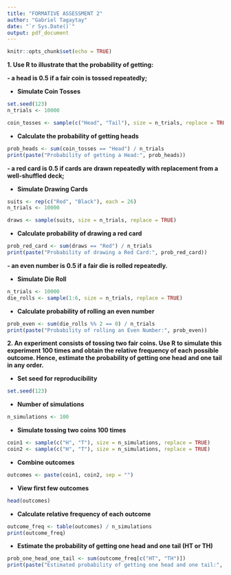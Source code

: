 ---
title: "FORMATIVE ASSESSMENT 2"
author: "Gabriel Tagaytay"
date: "`r Sys.Date()`"
output: pdf_document
---

```{r setup, include=FALSE}
knitr::opts_chunk$set(echo = TRUE)
```

**1. Use R to illustrate that the probability of getting:**  

**- a head is 0.5 if a fair coin is tossed repeatedly;**  

* **Simulate Coin Tosses**
```{r}
set.seed(123)
n_trials <- 10000

coin_tosses <- sample(c("Head", "Tail"), size = n_trials, replace = TRUE)
```

* **Calculate the probability of getting heads**  
```{r}
prob_heads <- sum(coin_tosses == "Head") / n_trials
print(paste("Probability of getting a Head:", prob_heads))
```  

**- a red card is 0.5 if cards are drawn repeatedly with replacement from a well-shuffled deck;**  

* **Simulate Drawing Cards**
```{r}
suits <- rep(c("Red", "Black"), each = 26)
n_trials <- 10000

draws <- sample(suits, size = n_trials, replace = TRUE)
``` 

* **Calculate probability of drawing a red card**  
```{r}
prob_red_card <- sum(draws == "Red") / n_trials
print(paste("Probability of drawing a Red Card:", prob_red_card))
```  

**- an even number is 0.5 if a fair die is rolled repeatedly.**  

* **Simulate Die Roll**  
```{r}
n_trials <- 10000
die_rolls <- sample(1:6, size = n_trials, replace = TRUE)
```

* **Calculate probability of rolling an even number**  
```{r}
prob_even <- sum(die_rolls %% 2 == 0) / n_trials
print(paste("Probability of rolling an Even Number:", prob_even))
```  



**2. An experiment consists of tossing two fair coins. Use R to simulate this experiment 100 times and obtain the relative frequency of each possible outcome. Hence, estimate the probability of getting one head and one tail in any order.**  

* **Set seed for reproducibility**  
```{r}
set.seed(123)
```

* **Number of simulations**
```{r}
n_simulations <- 100
```

* **Simulate tossing two coins 100 times**
```{r}
coin1 <- sample(c("H", "T"), size = n_simulations, replace = TRUE)
coin2 <- sample(c("H", "T"), size = n_simulations, replace = TRUE)
```

* **Combine outcomes**
```{r}
outcomes <- paste(coin1, coin2, sep = "")
```

* **View first few outcomes**  
```{r}
head(outcomes)
```
* **Calculate relative frequency of each outcome**  
```{r}
outcome_freq <- table(outcomes) / n_simulations
print(outcome_freq)
```
* **Estimate the probability of getting one head and one tail (HT or TH)**  
```{r}
prob_one_head_one_tail <- sum(outcome_freq[c("HT", "TH")])
print(paste("Estimated probability of getting one head and one tail:", prob_one_head_one_tail))
```